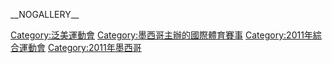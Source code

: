 {{Catmore}}
{{Commons category|2011 Pan American Games}}
__NOGALLERY__
[[Category:泛美運動會|Category:泛美運動會]]
[[Category:墨西哥主辦的國際體育賽事|Category:墨西哥主辦的國際體育賽事]]
[[Category:2011年綜合運動會|Category:2011年綜合運動會]]
[[Category:2011年墨西哥|Category:2011年墨西哥]]